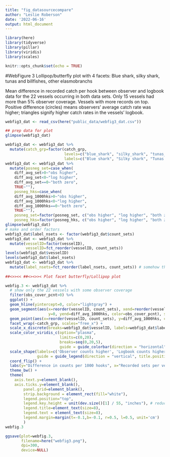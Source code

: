 ```yaml
---
title: "fig_datasourcecompare"
author: "Leslie Roberson"
date: '2022-06-16'
output: html_document
---
```


```r

library(here)
library(tidyverse)
library(pillar)
library(viridis)
library(scales)

knitr::opts_chunk$set(echo = TRUE)
```

#WebFigure 3
Lollipop/butterfly plot with 4 facets:
Blue shark, silky shark, tunas and billfishes, other elasmobranchs

Mean difference in recorded catch per hook between observer and logbook data for the 22 vessels occurring in both data sets. Only 15 vessels had more than 5% observer coverage. Vessels with more records on top. Positive difference (circles) means observers’ average catch rate was higher; triangles signify higher catch rates in the vessels’ logbook. 

```r

webfig3_dat <- read_csv(here("public_data/webfig3_dat.csv"))

## prep data for plot
glimpse(webfig3_dat)

webfig3_dat <- webfig3_dat %>%
  mutate(catch_grp=factor(catch_grp, 
                          levels=c("blue_shark", "silky_shark", "tunas_and_billfishes", "other_sharks_and_rays"),
                          labels=c("Blue shark", "Silky shark", "Tunas and billfish", "Other elasmobranchs")))
webfig3_dat <- webfig3_dat %>%
  mutate(posneg_set=case_when(
    diff_avg_set>0~"obs higher",
    diff_avg_set<0~"log higher",
    diff_avg_set==0~"both zero",
    TRUE~""),
    posneg_hks=case_when(
    diff_avg_1000hks>0~"obs higher",    
    diff_avg_1000hks<0~"log higher",
    diff_avg_1000hks==0~"both zero",
    TRUE~""),
    posneg_set=factor(posneg_set, c("obs higher", "log higher", "both zero", "")),
    posneg_hks=factor(posneg_hks, c("obs higher", "log higher", "both zero", "")))
glimpse(webfig3_dat)
# make and order factors
webfig3_dat$label_nsets <- factor(webfig3_dat$count_sets)
webfig3_dat <- webfig3_dat %>%
  mutate(vesselID=factor(vesselID),
         vesselID=fct_reorder(vesselID, count_sets))
levels(webfig3_dat$vesselID)
levels(webfig3_dat$label_nsets)
webfig3_dat <- webfig3_dat %>%
  mutate(label_nsets=fct_reorder(label_nsets, count_sets)) # somehow they still don't order right in plot
           
##<>><< ##<><>>< Plot facet butterfly/Lollipop plot

webfig.3 <- webfig3_dat %>%
  # show only the 22 vessels with some observer coverage
  filter(obs_cover_pcnt>0) %>%
  ggplot() +
  geom_hline(yintercept=0, color="lightgray") +
  geom_segment(aes(x=reorder(vesselID, count_sets), xend=reorder(vesselID, count_sets), 
                   y=0, yend=diff_avg_1000hks, color=obs_cover_pcnt), size=0.5) +
  geom_point(aes(x=reorder(vesselID, count_sets), y=diff_avg_1000hks, color=obs_cover_pcnt, shape=posneg_hks)) +
  facet_wrap(~catch_grp, scales="free_x") +
  scale_x_discrete(breaks=webfig3_dat$vesselID, labels=webfig3_dat$label_nsets) +
  scale_color_viridis_c(option="plasma",
                        limits=c(0,20),
                        breaks=seq(0,20,5),
                        guide = guide_colorbar(direction = "horizontal",  title.position = "top")) +
  scale_shape(labels=c('Observer counts higher', 'Logbook counts higher'),
              guide = guide_legend(direction = "vertical", title.position = "top")) +
  coord_flip() +
  labs(y="Difference in counts per 1000 hooks", x="Recorded sets per vessel", color="Sets observed (%)", shape="") +
  theme_bw() +
  theme(
    axis.text.y=element_blank(),
    axis.ticks.y=element_blank(),
        panel.grid=element_blank(),
        strip.background = element_rect(fill="white"),
        legend.position="top",
        legend.key.height = unit(dev.size()[1] / 55, "inches"), # reduce thickness of color bar in legend
        legend.title=element_text(size=8),
        legend.text = element_text(size=8),
        legend.margin=margin(t=-0.1,b=-0.1, r=0.5, l=0.5, unit='cm')
        )
webfig.3

ggsave(plot=webfig.3, 
       filename=here("webfig3.png"),
       dpi=300,
       device=NULL)

```

